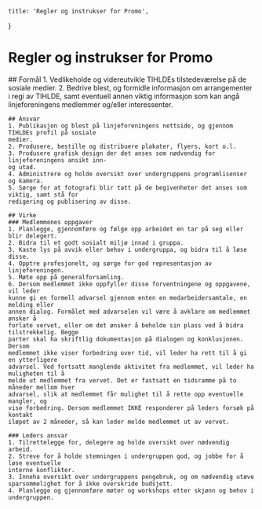     title: 'Regler og instrukser for Promo',
}

# Regler og instrukser for Promo

<Sectionizer>
    ## Formål
    1. Vedlikeholde og videreutvikle TIHLDEs tilstedeværelse på de sosiale medier.
    2. Bedrive blest, og formidle informasjon om arrangementer i regi av TIHLDE, samt
    eventuell annen viktig informasjon som kan angå linjeforeningens medlemmer og/eller
    interessenter.
    
    ## Ansvar
    1. Publikasjon og blest på linjeforeningens nettside, og gjennom TIHLDEs profil på sosiale
    medier.
    2. Produsere, bestille og distribuere plakater, flyers, kort o.l.
    3. Produsere grafisk design der det anses som nødvendig for linjeforeningens ansikt inn-
    og utad.
    4. Administrere og holde oversikt over undergruppens programlisenser og kamera.
    5. Sørge for at fotografi blir tatt på de begivenheter det anses som viktig, samt stå for
    redigering og publisering av disse.

    ## Virke
    ### Medlemmenes oppgaver
    1. Planlegge, gjennomføre og følge opp arbeidet en tar på seg eller blir delegert.
    2. Bidra til et godt sosialt miljø innad i gruppa.
    3. Kaste lys på avvik eller behov i undergruppa, og bidra til å løse disse.
    4. Opptre profesjonelt, og sørge for god representasjon av linjeforeningen.
    5. Møte opp på generalforsamling.
    6. Dersom medlemmet ikke oppfyller disse forventningene og oppgavene, vil leder
    kunne gi en formell advarsel gjennom enten en medarbeidersamtale, en melding eller
    annen dialog. Formålet med advarselen vil være å avklare om medlemmet ønsker å
    forlate vervet, eller om det ønsker å beholde sin plass ved å bidra tilstrekkelig. Begge
    parter skal ha skriftlig dokumentasjon på dialogen og konklusjonen. Dersom
    medlemmet ikke viser forbedring over tid, vil leder ha rett til å gi en ytterligere
    advarsel. Ved fortsatt manglende aktivitet fra medlemmet, vil leder ha muligheten til å
    melde ut medlemmet fra vervet. Det er fastsatt en tidsramme på to måneder mellom hver 
    advarsel, slik at medlemmet får mulighet til å rette opp eventuelle mangler, og
    vise forbedring. Dersom medlemmet IKKE responderer på leders forsøk på kontakt
    iløpet av 2 måneder, så kan leder melde medlemmet ut av vervet.
    
    ### Leders ansvar
    1. Tilrettelegge for, delegere og holde oversikt over nødvendig arbeid.
    2. Streve for å holde stemningen i undergruppen god, og jobbe for å løse eventuelle
    interne konflikter.
    3. Inneha oversikt over undergruppens pengebruk, og om nødvendig utøve
    sparsommelighet for å ikke overskride budsjett.
    4. Planlegge og gjennomføre møter og workshops etter skjønn og behov i
    undergruppen.
</Sectionizer>